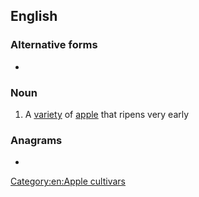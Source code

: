 ==English==

===Alternative forms===
* {{l|en|jenneting}}

===Noun===
{{en-noun}}

# A [[variety]] of [[apple]] that ripens very early
#: {{rfquotek|Francis Bacon}}

===Anagrams===
* {{anagrams|en|a=eggiinnt|tingeing}}

[[Category:en:Apple cultivars]]
